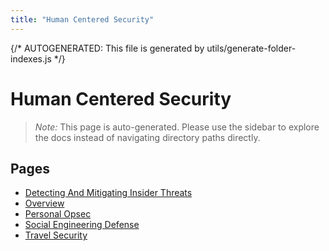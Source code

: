 ```yaml
---
title: "Human Centered Security"
---
```


{/* AUTOGENERATED: This file is generated by utils/generate-folder-indexes.js */}

# Human Centered Security

> _Note:_ This page is auto-generated. Please use the sidebar to explore the docs instead of navigating directory paths directly.

## Pages

- [Detecting And Mitigating Insider Threats](/opsec/old/human-centered-security/detecting-and-mitigating-insider-threats)
- [Overview](/opsec/old/human-centered-security/overview)
- [Personal Opsec](/opsec/old/human-centered-security/personal-opsec)
- [Social Engineering Defense](/opsec/old/human-centered-security/social-engineering-defense)
- [Travel Security](/opsec/old/human-centered-security/travel-security)
